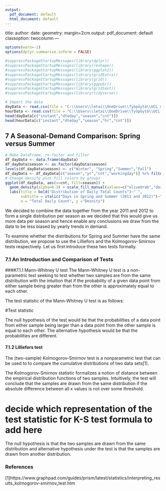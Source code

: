 ---
output:
  pdf_document: default
  html_document: default
---
title: 
author: 
date:
geometry: margin=2cm
output:
  pdf_document: default
classoption: twocolumn
---

```{r, echo=FALSE}
options(warn=-1)
options(dplyr.summarise.inform = FALSE)
```

```{r, echo=FALSE}
#suppressPackageStartupMessages(library(dplyr))
#suppressPackageStartupMessages(library(reshape))
#suppressPackageStartupMessages(library(ggplot2))
#suppressPackageStartupMessages(library(gridExtra))
#suppressPackageStartupMessages(library(grid))
#suppressPackageStartupMessages(library(ggpubr))
#suppressPackageStartupMessages(library(gridtext))
#suppressPackageStartupMessages(library(tidyverse))
```

```{r, echo=FALSE, results='hide'}
# Import the data
dayData <- read.csv(file = "C:\\Users\\letai\\OneDrive\\Työpöytä\\UCL masters\\Introduction to statistical data science\\day.csv")
hourData <- read.csv(file = "C:\\Users\\letai\\OneDrive\\Työpöytä\\UCL masters\\Introduction to statistical data science\\hour.csv")
head(dayData[c("instant","dteday","season","cnt")])
head(hourData[c("instant","dteday","season","hr","cnt")])
```

## 7 A Seasonal-Demand Comparison: Spring versus Summer

```{r, echo=FALSE}
# Make DataFrame, re-factor and filter
df_dayData <- data.frame(dayData)
df_dayData$season <- as.factor(dayData$season)
levels(df_dayData$season) <- c("Winter", "Spring","Summer","Fall")
df_dayData <- df_dayData[c("season","yr","cnt","workingday")] %>% filter(season %in% c("Spring","Summer"))
# Change density plot fill colors by groups
ggplot(df_dayData, aes(x=cnt, fill=season)) +
  geom_density(alpha=0.3) + scale_fill_manual(values=c("olivedrab","darkorange")) + 
  labs(title = bold("Distribution of Daily Total Counts")~" ", 
       subtitle = italic("Days in Spring and Summer (2011 and 2012)")~" ", 
       x = "Total Daily Count", y ="Desnity")
```

We decided to combine the data together from the year 2011 and 2012 to form a single distribution per season as we decided that this would give us more data per season and hence enable any conclusions we draw from the data to be less biased by yearly trends in demand.

To examine whether the distributions for Spring and Summer have the same distribution, we propose to use the Lilliefors and the Kolmogorov-Smirnov tests respectively. Let us first introduce these two tests formally.

### 7.1 An Introduction and Comparison of Tests
####7.1.1 Mann-Whitney U test
The Mann-Whitney U test is a non-parametric test seeking to test whether two samples are from the same distribution with the intuition that if the probability of a given data point from either sample being greater than from the other is approximately equal to each other.

The test statistic of the Mann-Whitney U test is as follows:

#Test statistic

The null hypothesis of the test would be that the probabilities of a data point from either sample being larger than a data point from the other sample is equal to each other. The alternative hypothesis would be that the probabilities are different.


#### 7.1.2 Lilliefors test
The (two-sample) Kolmogorov-Smirnov test is a nonparametric test that can be used to to compare the cumulative distributions of two data sets[1]. 

The Kolmogorov-Smirnov statistic formalizes a notion of distance between the empirical distribution functions of two samples. Intuitively, the test will conclude that the samples are drawn from the same distribution if the absolute difference between all x values is not over some threshold.

# decide which representation of the test statistic for K-S test formula to add here

The null hypothesis is that the two samples are drawn from the same distribution and alternative hypothesis under the test is that the samples are drawn from another distribution. 

### References
[1]https://www.graphpad.com/guides/prism/latest/statistics/interpreting_results_kolmogorov-smirnov_test.htm






